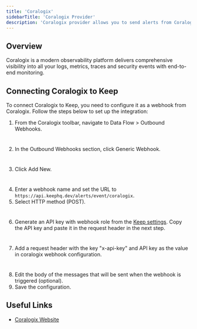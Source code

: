 ```yaml
---
title: 'Coralogix'
sidebarTitle: 'Coralogix Provider'
description: 'Coralogix provider allows you to send alerts from Coralogix to Keep using webhooks.'
---
```


## Overview

Coralogix is a modern observability platform delivers comprehensive visibility into all your logs, metrics, traces and security events with end-to-end monitoring.

## Connecting Coralogix to Keep

To connect Coralogix to Keep, you need to configure it as a webhook from Coralogix. Follow the steps below to set up the integration:

1. From the Coralogix toolbar, navigate to Data Flow > Outbound Webhooks.

<Frame
    width="100"
    height="200">
    <img height="10" src="/images/coralogix-provider_1.png" />
</Frame>

2. In the Outbound Webhooks section, click Generic Webhook.

<Frame
    width="100"
    height="200">
    <img height="10" src="/images/coralogix-provider_2.png" />
</Frame>

3. Click Add New.

<Frame
    width="100"
    height="200">
    <img height="10" src="/images/coralogix-provider_3.png" />
</Frame>

4. Enter a webhook name and set the URL to `https://api.keephq.dev/alerts/event/coralogix`.
5. Select HTTP method (POST).

<Frame
    width="100"
    height="200">
    <img height="10" src="/images/coralogix-provider_4.png" />
</Frame>

6. Generate an API key with webhook role from the [Keep settings](https://platform.keephq.dev/settings?selectedTab=api-key). Copy the API key and paste it in the request header in the next step.

<Frame
    width="100"
    height="200">
    <img height="10" src="/images/coralogix-provider_5.png" />
</Frame>

7. Add a request header with the key "x-api-key" and API key as the value in coralogix webhook configuration.

<Frame
    width="100"
    height="200">
    <img height="10" src="/images/coralogix-provider_6.png" />
</Frame>

8. Edit the body of the messages that will be sent when the webhook is triggered (optional).
9. Save the configuration.

## Useful Links

- [Coralogix Website](https://coralogix.com/)

